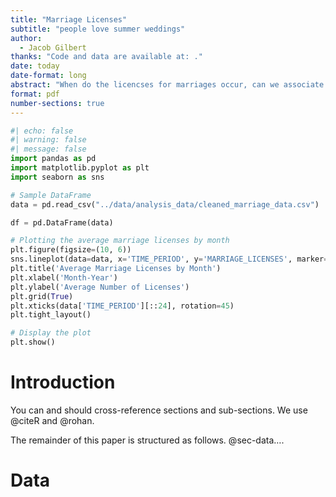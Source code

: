 ```yaml
---
title: "Marriage Licenses"
subtitle: "people love summer weddings"
author: 
  - Jacob Gilbert
thanks: "Code and data are available at: ."
date: today
date-format: long
abstract: "When do the licencses for marriages occur, can we associate it with something other than alcohol consumption."
format: pdf
number-sections: true
---
```


```python
#| echo: false
#| warning: false
#| message: false
import pandas as pd
import matplotlib.pyplot as plt
import seaborn as sns

# Sample DataFrame
data = pd.read_csv("../data/analysis_data/cleaned_marriage_data.csv")

df = pd.DataFrame(data)

# Plotting the average marriage licenses by month
plt.figure(figsize=(10, 6))
sns.lineplot(data=data, x='TIME_PERIOD', y='MARRIAGE_LICENSES', marker='o')
plt.title('Average Marriage Licenses by Month')
plt.xlabel('Month-Year')
plt.ylabel('Average Number of Licenses')
plt.grid(True)
plt.xticks(data['TIME_PERIOD'][::24], rotation=45)
plt.tight_layout()

# Display the plot
plt.show()

```


# Introduction

You can and should cross-reference sections and sub-sections. We use @citeR and @rohan.

The remainder of this paper is structured as follows. @sec-data....



# Data {#sec-data}

